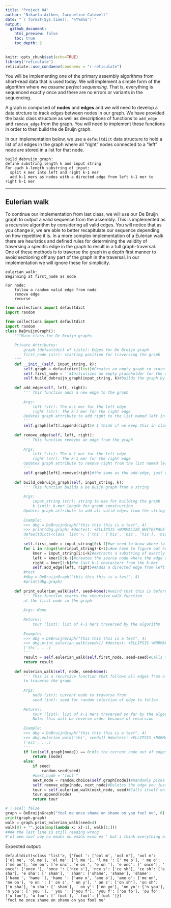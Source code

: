 ```yaml
---
title: "Project 04"
author: "Nikaela Aitken, Jacqueline Caldwell"
date: "`r format(Sys.time(), '%Y%m%d')`"
output:
  github_document:
    html_preview: false
    toc: true
    toc_depth: 2
---
```


```r
knitr::opts_chunk$set(echo=TRUE)
library('reticulate')
reticulate::use_condaenv(condaenv = "r-reticulate")
```

You will be implementing one of the primary assembly algorithms from short-read data that is used today. We will implement a simple form of the algorithm where we _assume perfect sequencing_. That is, everything is sequenced exactly once and there are no errors or variants in the sequencing. 

A graph is composed of **nodes** and **edges** and we will need to develop a data strcture to track edges between nodes in our graph. We have provided the basic class structure as well as descriptions of functions to `add_edge` and `remove_edge` from the graph. You will need to implement these functions in order to then build the de Bruijn graph. 

In our implementation below, we use a `defaultdict` data structure to hold a list of all edges in the graph where all "right" nodes connected to a "left" node are stored in a list for that node.

```
build_debruijn_graph:
define substring length k and input string
For each k-length substring of input:
  split k mer into left and right k-1 mer
  add k-1 mers as nodes with a directed edge from left k-1 mer to right k-1 mer
```

---
## Eulerian walk

To continue our implementation from last class, we will use our De Bruijn graph to output a valid sequence from the assembly. This is implemented as a recursive algorithm by considering all valid edges. You will notice that as you change $k$, we are able to better recapitulate our sequence depending on how repetitive it is. In a more complex implementation of a Eulerian walk there are heuristics and defined rules for determining the validity of traversing a specific edge in the graph to result in a full graph-traversal. One of these methods is to traverse the graph in a depth first manner to avoid sectioning off any part of the graph in the traversal. In our implementation we will ignore these for simplicity.

```
eulerian_walk:
Beginning at first_node as node

For node:
    follow a random valid edge from node
    remove edge
    recurse
```

```python
from collections import defaultdict
import random
```

```python
from collections import defaultdict
import random
class DeBruijnGraph():
    """Main class for De Bruijn graphs
    
    Private Attributes:
        graph (defaultdict of lists): Edges for De Bruijn graph
        first_node (str): starting position for traversing the graph
    """
    def __init__(self, input_string, k):
        self.graph = defaultdict(list)#Creates an empty graph to store edges
        self.first_node = ''#Initializes an empty placeholder for the starting position
        self.build_debruijn_graph(input_string, k)#builds the graph by calling that function it wil processes the input string, extracts k-mers, creates edges, and populates self.graph
        
    def add_edge(self, left, right):
        ''' This function adds a new edge to the graph
        
        Args:
            left (str): The k-1 mer for the left edge
            right (str): The k-1 mer for the right edge
        Updates graph attribute to add right to the list named left in defaultdict   
        '''
        self.graph[left].append(right)# I think if we keep this in class we can do something like this because - The whole point of defaultdict(list) is that you DON'T need to check if keys exist. It automatically creates an empty list if the key doesn't exist.
        
    def remove_edge(self, left, right):
        ''' This function removes an edge from the graph
        
        Args:
            left (str): The k-1 mer for the left edge
            right (str): The k-1 mer for the right edge
        Updates graph attribute to remove right from the list named left in defaultdict
        '''
        self.graph[left].remove(right)#the same as the add-edge, just with remove.
        
    def build_debruijn_graph(self, input_string, k):
        ''' This function builds a De Buijn graph from a string
        
        Args:
            input_string (str): string to use for building the graph
            k (int): k-mer length for graph construction
        Updates graph attribute to add all valid edges from the string
        
        Example:
        >>> dbg = DeBruijnGraph("this this this is a test", 4)
        >>> print(dbg.graph) #doctest: +ELLIPSIS +NORMALIZE_WHITESPACE
        defaultdict(<class 'list'>, {'thi': ['his', 'his', 'his'], 'his': ['is ', 'is ', 'is '], ...)
        '''
        self.first_node = input_string[0:k-1]#we need to know where to start when you do the Eulerian walk later. and thisGrabs the first k-1 characters from the input string
        for i in range(len(input_string)-k+1):#we have to figure out how manyk-mers fit into a string and you need the K+1 to make sure that you get everything in the string
            kmer = input_string[i:i+k]#extracts a substring of exactly k characters from the input string starting at the i position.
            left = kmer[0:k-1]#creates the source node where the edge starts from.(positions 0, 1, 2) if k=4
            right = kmer[1:k]#he last k-1 characters from the k-mer
            self.add_edge(left, right)##Adds a directed edge from left to right in the graph
        #test  
        #dbg = DeBruijnGraph("this this this is a test", 4)
        #print(dbg.graph)
        
    def print_eulerian_walk(self, seed=None):#weird that this is before the eulerian_walk function- runs, but it should be after....
        ''' This function starts the recursive walk function
        at the first node in the graph
        
        Args: None
        
        Returns:
            tour (list): list of k-1 mers traversed by the algorithm
        
        Example:
        >>> dbg = DeBruijnGraph("this this this is a test", 4)
        >>> dbg.print_eulerian_walk(seed=1) #doctest: +ELLIPSIS +NORMALIZE_WHITESPACE
        ['thi', ...]
        '''
        result = self.eulerian_walk(self.first_node, seed=seed)#Calls the elerian_walk function starting at our first node
        return result
        
    def eulerian_walk(self, node, seed=None):
        ''' This is a recursive function that follows all edges from a node
        to traverse the graph
        
        Args: 
            node (str): current node to traverse from
            seed (int): seed for random selection of edge to follow
        
        Returns:
            tour (list): list of k-1 mers traversed so far by the algorithm
            Note: this will be reverse order because of recursion
            
        Example:
        >>> dbg = DeBruijnGraph("this this this is a test", 4)
        >>> dbg.eulerian_walk('thi', seed=1) #doctest: +ELLIPSIS +NORMALIZE_WHITESPACE
        ['est', ...]
        '''
        if len(self.graph[node]) == 0:#Is the current node out of edges? if you reach a node with no more edges (odd number?) you're done. You've hit a dead end, so you return just that final node.
            return [node]
        else:
            if seed:
                random.seed(seed)
            #next_node = "fool "
            next_node = random.choice(self.graph[node])#Randomly picks one of the nodes that the current node connects to
            self.remove_edge(node, next_node)#Deletes the edge you just chose from the graph Whytho???? So that we don't use the same edge twice. we are going to consume the edges after we walk them
            tour = self.eulerian_walk(next_node, seed)#Calls itself on the next node and gets back the tour from that point forward# This is the recursion part we keep following edges until you hit the base 
            tour.append(node)
            return tour
```



```python
# | eval: false
graph = DeBruijnGraph("fool me once shame on shame on you fool me", 6)
print(graph.graph)
walk = graph.print_eulerian_walk(seed=4)
walk[0] + "".join(map(lambda x: x[-1], walk[1:]))
#### the last line is still reading wrong
#'ol mem loof uoy no emahs no emahs ecno em ' but i think everything else is correct!!!!
```




Expected output:
```python-traceback
defaultdict(<class 'list'>, {'fool ': ['ool m', 'ool m'], 'ool m': ['ol me', 'ol me'], 'ol me': ['l me '], 'l me ': [' me o'], ' me o': ['me on'], 'me on': ['e onc', 'e on ', 'e on '], 'e onc': [' once'], ' once': ['once '], 'once ': ['nce s'], 'nce s': ['ce sh'], 'ce sh': ['e sha'], 'e sha': [' sham'], ' sham': ['shame', 'shame'], 'shame': ['hame ', 'hame '], 'hame ': ['ame o', 'ame o'], 'ame o': ['me on', 'me on'], 'e on ': [' on s', ' on y'], ' on s': ['on sh'], 'on sh': ['n sha'], 'n sha': [' sham'], ' on y': ['on yo'], 'on yo': ['n you'], 'n you': [' you '], ' you ': ['you f'], 'you f': ['ou fo'], 'ou fo': ['u foo'], 'u foo': [' fool'], ' fool': ['fool ']})
'fool me once shame on shame on you fool me'
```
